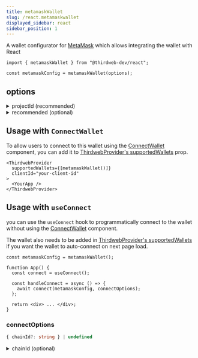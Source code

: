 ```yaml
---
title: metamaskWallet
slug: /react.metamaskwallet
displayed_sidebar: react
sidebar_position: 1
---
```



A wallet configurator for [MetaMask](/wallet/metamask) which allows integrating the wallet with React

```tsx
import { metamaskWallet } from "@thirdweb-dev/react";

const metamaskConfig = metamaskWallet(options);
```

<CustomizeWalletConfigurator
  config="metamaskConfig"
  configurator="metamaskWallet"
  connectUI="MetamaskConnectUI"
  selectUI="MetamaskSelectUI"
  isInstalled="isMetamaskInstalled"
/>

## options

<details>
  <summary>projectId (recommended) </summary>
  <div>

This is only relevant if you want to use [WalletConnect](https://walletconnect.com/) for connecting to MetaMask mobile app when MetaMask is not injected.

This `projectId` can be obtained at [cloud.walletconnect.com](https://cloud.walletconnect.com/). It is highly recommended to use your own project id and only use the default one for testing purposes.

```ts
metamaskWallet({
  // highlight-start
  projectId: "your-wallet-connect-project-id",
  // highlight-end
});
```

</div>
</details>

<details>
  <summary>recommended (optional) </summary>
  <div>

Show this wallet as "recommended" in the [ConnectWallet Modal](/react/react.connectwallet).

```ts
metamaskWallet({
  // highlight-start
  recommended: true,
  // highlight-end
});
```

</div>
</details>

## Usage with `ConnectWallet`

To allow users to connect to this wallet using the [ConnectWallet](/react/react.connectwallet) component, you can add it to [ThirdwebProvider's supportedWallets](/react/react.thirdwebprovider#supportedwallets-optional) prop.

```tsx
<ThirdwebProvider
  supportedWallets={[metamaskWallet()]}
  clientId="your-client-id"
>
  <YourApp />
</ThirdwebProvider>
```

## Usage with `useConnect`

you can use the `useConnect` hook to programmatically connect to the wallet without using the [ConnectWallet](/react/react.connectwallet) component.

The wallet also needs to be added in [ThirdwebProvider's supportedWallets](/react/react.thirdwebprovider#supportedwallets-optional) if you want the wallet to auto-connect on next page load.

```tsx
const metamaskConfig = metamaskWallet();

function App() {
  const connect = useConnect();

  const handleConnect = async () => {
    await connect(metamaskConfig, connectOptions);
  };

  return <div> ... </div>;
}
```

### connectOptions

```ts
{ chainId?: string } | undefined
```

<details>
  <summary>chainId (optional) </summary>
<div>

If `chainId` is provided, wallet will be connected and immediately switch to network with given `chainId`.

`Chain` object corresponding to this chainId from [@thirdweb-dev/chains](https://www.npmjs.com/package/@thirdweb-dev/chains) package must be specified in [ThirdwebProvider's supportedChains](/react/react.thirdwebprovider#supportedchains-optional) prop as shown below

```tsx
import { Polygon } from "@thirdweb-dev/chains";
import { ThirdwebProvider } from "@thirdweb-dev/react";

export function YourApp() {
  return (
    <ThirdwebProvider supportedChains={[Polygon]} clientId="your-client-id">
      <App />
    </ThirdwebProvider>
  );
}
```

</div>
</details>
